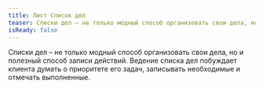 ```yaml
---
title: Лист Список дел
teaser: Списки дел – не только модный способ организовать свои дела, но и полезный способ записи действий. Ведение списка дел побуждает клиента думать о приоритете его задач, записывать необходимые и отмечать выполненные.
isReady: false
---
```


Списки дел – не только модный способ организовать свои дела, но и полезный способ записи действий. Ведение списка дел побуждает клиента думать о приоритете его задач, записывать необходимые и отмечать выполненные.
